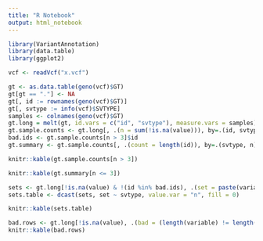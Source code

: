 ```yaml
---
title: "R Notebook"
output: html_notebook
---
```


```r
library(VariantAnnotation)
library(data.table)
library(ggplot2)
```

```r
vcf <- readVcf("x.vcf")
```

```r
gt <- as.data.table(geno(vcf)$GT)
gt[gt == "."] <- NA
gt[, id := rownames(geno(vcf)$GT)]
gt[, svtype := info(vcf)$SVTYPE]
samples <- colnames(geno(vcf)$GT)
gt.long = melt(gt, id.vars = c("id", "svtype"), measure.vars = samples)
gt.sample.counts <- gt.long[, .(n = sum(!is.na(value))), by=.(id, svtype)]
bad.ids <- gt.sample.counts[n > 3]$id
gt.summary <- gt.sample.counts[, .(count = length(id)), by=.(svtype, n)][order(svtype, n)]
```

```r
knitr::kable(gt.sample.counts[n > 3])
```

```r
knitr::kable(gt.summary[n <= 3])
```

```r
sets <- gt.long[!is.na(value) & !(id %in% bad.ids), .(set = paste(variable[order(variable)], collapse = ",")), by=.(id, svtype)][, .(n = length(id)), by=.(svtype, set)]
sets.table <- dcast(sets, set ~ svtype, value.var = "n", fill = 0)
```
```r
knitr::kable(sets.table)
```

```r
bad.rows <- gt.long[!is.na(value), .(bad = (length(variable) != length(unique(variable)))), by=.(svtype, id)][bad == TRUE]
knitr::kable(bad.rows)
```
